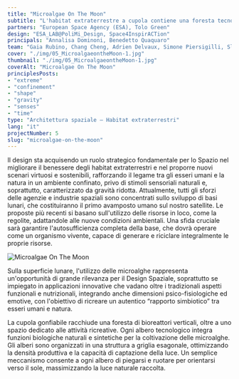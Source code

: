 ```yaml
---
title: "Microalgae On The Moon"
subtitle: "L'habitat extraterrestre a cupola contiene una foresta tecnologica di alberi artificiali che ruotano per seguire il sole e in cui scorre il liquido verde delle microalghe."
partners: "European Space Agency (ESA), Tolo Green"
design: "ESA_LAB@PoliMi_Design, Space4InspirACTion"
principals: "Annalisa Dominoni, Benedetto Quaquaro"
team: "Gaia Rubino, Chang Cheng, Adrien Delvaux, Simone Piersigilli, Slate Werner, Zhou Zhou"
cover: "./img/05_MicroalgaeontheMoon-1.jpg"
thumbnail: "./img/05_MicroalgaeontheMoon-1.jpg"
coverAlt: "Microalgae On The Moon"
principlesPosts: 
- "extreme" 
- "confinement" 
- "shape"
- "gravity"
- "senses"
- "time"
type: "Architettura spaziale — Habitat extraterrestri"
lang: "it"
projectNumber: 5
slug: "microalgae-on-the-moon"
---
```



Il design sta acquisendo un ruolo strategico fondamentale per lo Spazio nel migliorare il benessere degli habitat extraterrestri e nel proporre nuovi scenari virtuosi e sostenibili, rafforzando il legame tra gli esseri umani e la natura in un ambiente confinato, privo di stimoli sensoriali naturali e, soprattutto, caratterizzato da gravità ridotta. Attualmente, tutti gli sforzi delle agenzie e industrie spaziali sono concentrati sullo sviluppo di basi lunari, che costituiranno il primo avamposto umano sul nostro satellite. Le proposte più recenti si basano sull'utilizzo delle risorse in loco, come la regolite, adattandole alle nuove condizioni ambientali. Una sfida cruciale sarà garantire l'autosufficienza completa della base, che dovrà operare come un organismo vivente, capace di generare e riciclare integralmente le proprie risorse.

<Image src={Image1} alt="Microalgae On The Moon" class="py-6 w-full"/>

Sulla superficie lunare, l'utilizzo delle microalghe rappresenta un'opportunità di grande rilevanza per il Design Spaziale, soprattutto se impiegato in applicazioni innovative che vadano oltre i tradizionali aspetti funzionali e nutrizionali, integrando anche dimensioni psico-fisiologiche ed emotive, con l'obiettivo di ricreare un autentico “rapporto simbiotico” tra esseri umani e natura.

La cupola gonfiabile racchiude una foresta di bioreattori verticali, oltre a uno spazio dedicato alle attività ricreative. Ogni albero tecnologico integra funzioni biologiche naturali e sintetiche per la coltivazione delle microalghe. Gli alberi sono organizzati in una struttura a griglia esagonale, ottimizzando la densità produttiva e la capacità di captazione della luce. Un semplice meccanismo consente a ogni albero di piegarsi e ruotare per orientarsi verso il sole, massimizzando la luce naturale raccolta.